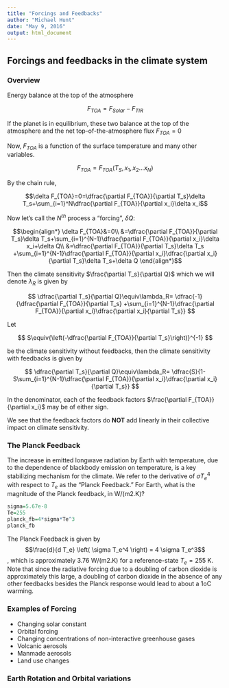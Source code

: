 ```yaml
---
title: "Forcings and Feedbacks"
author: "Michael Hunt"
date: "May 9, 2016"
output: html_document
---
```


##  Forcings and feedbacks in the climate system

### Overview

Energy balance at the top of the atmosphere

$$F_{TOA} =F_{Solar}-F_{TIR}$$

If the planet is in equilibrium, these two balance at the top of the atmosphere and the net top-of-the-atmosphere flux $F_{TOA}=0$

Now, $F_{TOA}$ is a function of the surface temperature and many other variables.

$$F_{TOA}=F_{TOA}\left(T_S,x_1,x_2 \dots x_N\right)$$

By the chain rule,

$$\delta F_{TOA}=0=\dfrac{\partial F_{TOA}}{\partial T_s}\delta T_s+\sum_{i=1}^N\dfrac{\partial F_{TOA}}{\partial x_i}\delta x_i$$

Now let's call the  $N^{th}$ process a "forcing", $\delta Q$:

$$\begin{align*}
\delta F_{TOA}&=0\\
&=\dfrac{\partial F_{TOA}}{\partial T_s}\delta T_s+\sum_{i=1}^{N-1}\dfrac{\partial F_{TOA}}{\partial x_i}\delta x_i+\delta Q\\
&=\dfrac{\partial F_{TOA}}{\partial T_s}\delta T_s 
+\sum_{i=1}^{N-1}\dfrac{\partial F_{TOA}}{\partial x_i}\dfrac{\partial x_i}{\partial T_s}\delta T_s+\delta Q
\end{align*}$$

Then the climate sensitivity $\frac{\partial T_s}{\partial Q}$ which we will denote $\lambda_R$ is given by

$$
\dfrac{\partial T_s}{\partial Q}\equiv\lambda_R=
\dfrac{-1}{\dfrac{\partial F_{TOA}}{\partial T_s} 
+\sum_{i=1}^{N-1}\dfrac{\partial F_{TOA}}{\partial x_i}\dfrac{\partial x_i}{\partial T_s}}
$$

Let

$$
S\equiv{\left(-\dfrac{\partial F_{TOA}}{\partial T_s}\right)}^{-1}
$$

be the climate sensitivity without feedbacks, then the climate sensitivity with feedbacks is given by

$$
\dfrac{\partial T_s}{\partial Q}\equiv\lambda_R=
\dfrac{S}{1- 
S\sum_{i=1}^{N-1}\dfrac{\partial F_{TOA}}{\partial x_i}\dfrac{\partial x_i}{\partial T_s}}
$$

In the denominator, each of the feedback factors $\frac{\partial F_{TOA}}{\partial x_i}$ may be of either sign.

We see that the feedback factors do __NOT__ add linearly in their collective impact on climate sensitivity.


### The Planck Feedback

The increase in emitted longwave radiation by Earth with temperature, due to the dependence of blackbody emission on temperature, is a key stabilizing mechanism for the climate. We refer to the derivative of $\sigma T_e^4$ with respect to $T_e$ as the "Planck Feedback." For Earth, what is the magnitude of the Planck feedback, in W/(m2.K)?

```r
sigma=5.67e-8
Te=255
planck_fb=4*sigma*Te^3
planck_fb
```

The Planck Feedback is given by
$$\frac{d}{d T_e} \left( \sigma T_e^4 \right) = 4 \sigma T_e^3$$,
which is approximately 3.76 W/(m2.K) for a reference-state $T_e=255$ K. Note that since the radiative forcing due to a doubling of carbon dioxide is approximately this large, a doubling of carbon dioxide in the absence of any other feedbacks besides the Planck response would lead to about a 1oC warming.

### Examples of Forcing

* Changing solar constant
* Orbital forcing
* Changing concentrations of non-interactive greenhouse gases
* Volcanic aerosols
* Manmade aerosols
* Land use changes

### Earth Rotation and Orbital variations





